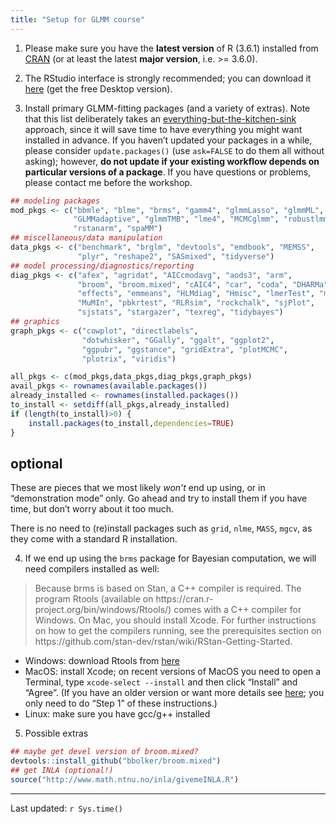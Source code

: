```yaml
---
title: "Setup for GLMM course"
---
```


1. Please make sure you have the **latest version** of R (3.6.1) installed from [CRAN](https://cran.r-project.org/) (or at least the latest **major version**, i.e. >= 3.6.0).

2. The RStudio interface is strongly recommended; you can download it [here](https://www.rstudio.com/products/rstudio/download/) (get the free Desktop version).

3. Install primary GLMM-fitting packages (and a variety of extras).
Note that this list deliberately takes an [everything-but-the-kitchen-sink](https://en.wiktionary.org/wiki/everything_but_the_kitchen_sink#English) approach, since it will save time to have everything you might want installed in advance. If you haven't updated your packages in a while, please consider `update.packages()` (use `ask=FALSE` to do them all without asking); however, **do not update if your existing workflow depends on particular versions of a package**. If you have questions or problems, please contact me before the workshop.

```r
## modeling packages
mod_pkgs <- c("bbmle", "blme", "brms", "gamm4", "glmmLasso", "glmmML",
              "GLMMadaptive", "glmmTMB", "lme4", "MCMCglmm", "robustlmm",
              "rstanarm", "spaMM")
## miscellaneous/data manipulation
data_pkgs <- c("benchmark", "brglm", "devtools", "emdbook", "MEMSS",
               "plyr", "reshape2", "SASmixed", "tidyverse")
## model processing/diagnostics/reporting
diag_pkgs <- c("afex", "agridat", "AICcmodavg", "aods3", "arm",
               "broom", "broom.mixed", "cAIC4", "car", "coda", "DHARMa",
               "effects", "emmeans", "HLMdiag", "Hmisc", "lmerTest", "multcomp",
               "MuMIn", "pbkrtest", "RLRsim", "rockchalk", "sjPlot",
               "sjstats", "stargazer", "texreg", "tidybayes")
## graphics
graph_pkgs <- c("cowplot", "directlabels",
                "dotwhisker", "GGally", "ggalt", "ggplot2",
                "ggpubr", "ggstance", "gridExtra", "plotMCMC",
                "plotrix", "viridis")

all_pkgs <- c(mod_pkgs,data_pkgs,diag_pkgs,graph_pkgs)
avail_pkgs <- rownames(available.packages())
already_installed <- rownames(installed.packages())
to_install <- setdiff(all_pkgs,already_installed)
if (length(to_install)>0) {
    install.packages(to_install,dependencies=TRUE)
}
```

## optional

These are pieces that we most likely *won't* end up using, or in "demonstration mode" only. Go ahead and try to install them if you have time, but don't worry about it too much.

There is no need to (re)install packages such as `grid`, `nlme`, `MASS`, `mgcv`, as they come with a standard R installation. 

4. If we end up using the `brms` package for Bayesian computation, we will need compilers installed as well: 

> Because brms is based on Stan, a C++ compiler is required. The program Rtools (available on https://cran.r-project.org/bin/windows/Rtools/) comes with a C++ compiler for Windows. On Mac, you should install Xcode. For further instructions on how to get the compilers running, see the prerequisites section on https://github.com/stan-dev/rstan/wiki/RStan-Getting-Started.

- Windows: download Rtools from [here](https://cran.r-project.org/bin/windows/Rtools/)
- MacOS: install Xcode; on recent versions of MacOS you need to open a Terminal, type `xcode-select --install` and then click "Install" and "Agree". (If you have an older version or want more details see [here](https://www.moncefbelyamani.com/how-to-install-xcode-homebrew-git-rvm-ruby-on-mac/); you only need to do "Step 1" of these instructions.)
- Linux: make sure you have gcc/g++ installed

5.  Possible extras

```r
## maybe get devel version of broom.mixed?
devtools::install_github("bbolker/broom.mixed")
## get INLA (optional!)
source("http://www.math.ntnu.no/inla/givemeINLA.R")
```


---
Last updated: `r Sys.time()`

